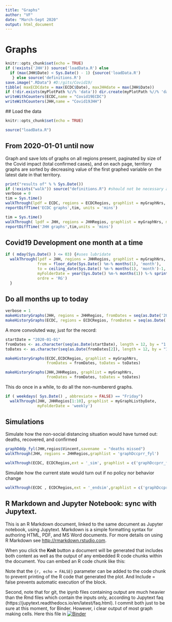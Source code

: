 ```yaml
---
title: "Graphs"
author: "VF"
date: "March-Sept 2020"
output: html_document
---
```

# Graphs

```r
knitr::opts_chunk$set(echo = TRUE)
if (!exists('JHH')) source('loadData.R') else 
  if (max(JHH$Date) < Sys.Date() - 1) {source('loadData.R')  
   } else source('definitions.R')
save.image(".RData") #D:/gits/Covid19/
tibble( maxECDCdate = max(ECDC$Date), maxJHHdate = max(JHH$Date))
if (!dir.exists(myPlotPath %//% 'data')) dir.create(myPlotPath %//% 'data', recursive = TRUE)
writeWithCounters(ECDC,name = "Covid19ECDC")
writeWithCounters(JHH,name = "Covid19JHH") 
```
 ## Load the data
```r
knitr::opts_chunk$set(echo = TRUE)
```

```r
source("loadData.R")
```

## From 2020-01-01 until now
Graph and save lots of graphs on all regions present, paginated by size of the Covid impact (total confirmed cases), and on each page, territory graphs are sorted by decreasing value of the first graphed variable on the latest date in that territory.


```r
print("results of" % % Sys.Date())
if (!exists("walk")) source("definitions.R") #should not be necessary after running previous cell?????
verbose = 0
tim = Sys.time()
walkThrough(lpdf = ECDC, regions = ECDCRegios, graphlist = myGraphNrs, myFolderDate  = 'current', ordre = 'RG')
reportDiffTime('ECDC graphs',tim, units = 'mins')
```

```r
tim = Sys.time()
walkThrough( lpdf = JHH, regions = JHHRegios, graphlist = myGraphNrs, myFolderDate  = 'current', ordre = 'RG')
reportDiffTime('JHH graphs',tim,units = 'mins')
```

## Covid19 Development one month at a time
```r
if ( mday(Sys.Date() ) <= 03) {#uses lubridate
  walkThrough(lpdf = JHH, regions = JHHRegios, graphlist = myGraphNrs, 
              from = floor_date(Sys.Date() %m-% months(1), 'month'), 
              to = ceiling_date(Sys.Date() %m-% months(1), 'month')-1, 
              myFolderDate = year(Sys.Date() %m-% months(1)) %-% sprintf("%02d", month(Sys.Date() %m-% months(1))), 
              ordre = 'RG')
  }
```

## Do all months up to today
```r
verbose = 1
makeHistoryGraphs(JHH, regions = JHHRegios, fromDates = seq(as.Date('2020-01-01'),Sys.Date(),  by = '1 month'), ordre = 'GR')  
makeHistoryGraphs(ECDC, regions = ECDCRegios, fromDates = seq(as.Date('2020-01-01'),Sys.Date(),  by = '1 month'))  

```
A more convoluted way, just for the record: 
```r
startDate = "2020-01-01"
fromDates <- as.character(seq(as.Date(startDate), length = 12, by = "1 month"))
toDates <- as.character(seq(as.Date(fromDates[2]), length = 12, by = "1 month") - 1)

makeHistoryGraphs(ECDC,ECDCRegios, graphlist = myGraphNrs, 
                  fromDates = fromDates, toDates = toDates)

makeHistoryGraphs(JHH,JHHRegios, graphlist = myGraphNrs, 
                  fromDates = fromDates, toDates = toDates)

```
This do once in a while, to do all the non-numbererd graphs. 

```r
if ( weekdays( Sys.Date() , abbreviate = FALSE) == "Friday")  
  walkThrough(JHH, JHHRegios[1:10], graphlist = myGraphListbyDate,
              myFolderDate = 'weekly')
```

## Simulations 

Simulate how the non-social distancing situation would have turned out: deaths, recovered, and confirmed   
```r
graphDddp_fyl(JHH,regios$Vincent,savename  = "deaths missed") 
walkThrough(JHH, regions = JHHRegios,graphlist = 'graphDccprr_fyl')

walkThrough(ECDC, ECDCRegios,ext = '_sim', graphlist = c('graphDccprr_fiyl','graphDddp_fyl')) 
```
Simulate how the current state would turn out if no policy nor behavior change
```r
walkThrough(ECDC , ECDCRegios,ext = '_endsim',graphlist = c('graphDccprr_fiyl', 'graphDddp_fyl')) 
```
## R Markdown and Jupyter Notebook: sync with Jupytext. 

This is an R Markdown document, linked to the same document as Jupyter notebook, using Jupytext. Markdown is a simple formatting syntax for authoring HTML, PDF, and MS Word documents. For more details on using R Markdown see <http://rmarkdown.rstudio.com>.

When you click the **Knit** button a document will be generated that includes both content as well as the output of any embedded R code chunks within the document. You can embed an R code chunk like this:

Note that the `{r, echo = FALSE}` parameter can be added to the code chunk to prevent printing of the R code that generated the plot. And Include = false prevents automatic execution of the block.

Second, note that for git, the ipynb files containing output are much heavier than the Rmd files which contain the inputs only, according to Jupytext faq (https://jupytext.readthedocs.io/en/latest/faq.html). I commit both just to be sure at this moment, for Binder. However, i clear output of most graph making cells. Here this file in [![Binder](https://mybinder.org/badge_logo.svg)](https://mybinder.org/v2/gh/vinnief/Covid/wip?filepath=graphs.ipynb)
